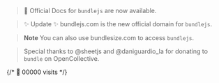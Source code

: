 
<div class="blockquote-container">

> 📑 Official <Anchor href="https://blog.okikio.dev/documenting-an-online-bundler-bundlejs">Docs</Anchor> for `bundlejs` are now available.

> ✨ Update ✨ <Anchor href="https://bundlejs.com">bundlejs.com</Anchor> is the new official domain for `bundlejs`.

</div>

<Snippets client:visible />

<div class="blockquote-container">
  
> **Note** You can also use <Anchor href="https://bundlesize.com">bundlesize.com</Anchor> to access `bundlejs`.

> Special thanks to <Anchor href="https://sheetjs.com">@sheetjs</Anchor> and <Anchor href="https://daniguardio.la/">@daniguardio\_la</Anchor> for donating to `bundle` on <Anchor href="https://opencollective.com/bundle">OpenCollective</Anchor>.

</div>

{/* <Anchor href="https://analytics.bundlejs.com/share/jWI51PxZ/bundle">👋 00000 visits</Anchor> */}
<div class="flex flex-col py-6 gap-8">
  <VisitCounter />

  <div class="flex justify-center">
    <ProductHunt />
  </div>
</div>